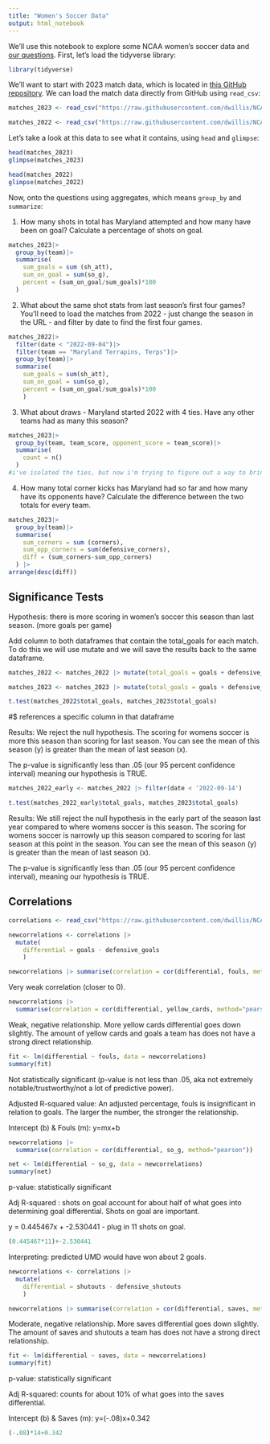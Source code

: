 ```yaml
---
title: "Women's Soccer Data"
output: html_notebook
---
```


We'll use this notebook to explore some NCAA women's soccer data and [our questions](https://docs.google.com/spreadsheets/d/1kTSrnl1URmcexIWLDMWqDnp3q-c2OS45uifnhjp10n4/edit#gid=0). First, let's load the tidyverse library:

```r
library(tidyverse)
```

We'll want to start with 2023 match data, which is located in [this GitHub repository](https://github.com/dwillis/NCAAWomensSoccerData). We can load the match data directly from GitHub using `read_csv`:


```r
matches_2023 <- read_csv("https://raw.githubusercontent.com/dwillis/NCAAWomensSoccerData/main/data/ncaa_womens_soccer_matchstats_2023.csv")

matches_2022 <- read_csv("https://raw.githubusercontent.com/dwillis/NCAAWomensSoccerData/main/data/ncaa_womens_soccer_matchstats_2022.csv")
```

Let's take a look at this data to see what it contains, using `head` and `glimpse`:

```r
head(matches_2023)
glimpse(matches_2023)
```
```r
head(matches_2022)
glimpse(matches_2022)
```

Now, onto the questions using aggregates, which means `group_by` and `summarize`:

1. How many shots in total has Maryland attempted and how many have been on goal? Calculate a percentage of shots on goal.

```r
matches_2023|>
  group_by(team)|>
  summarise(
    sum_goals = sum (sh_att), 
    sum_on_goal = sum(so_g), 
    percent = (sum_on_goal/sum_goals)*100
  )

```

2. What about the same shot stats from last season's first four games? You'll need to load the matches from 2022 - just change the season in the URL - and filter by date to find the first four games.

```r
matches_2022|> 
  filter(date < "2022-09-04")|>
  filter(team == "Maryland Terrapins, Terps")|>
  group_by(team)|>
  summarise(
    sum_goals = sum(sh_att), 
    sum_on_goal = sum(so_g), 
    percent = (sum_on_goal/sum_goals)*100
    )

```




3. What about draws - Maryland started 2022 with 4 ties. Have any other teams had as many this season?

```r
matches_2023|>
  group_by(team, team_score, opponent_score = team_score)|>
  summarise(
    count = n()
  )
#i've isolated the ties, but now i'm trying to figure out a way to bring together the amount of ties by team. i thought i would do this by the sum function, but im not sure how to apply it correctly. another idea would be the count function. once i found this i was arrange the info in desc order.
```


4. How many total corner kicks has Maryland had so far and how many have its opponents have? Calculate the difference between the two totals for every team.

```r
matches_2023|>
  group_by(team)|>
  summarise(
    sum_corners = sum (corners), 
    sum_opp_corners = sum(defensive_corners), 
    diff = (sum_corners-sum_opp_corners)
  ) |>
arrange(desc(diff))
```


## Significance Tests

Hypothesis: there is more scoring in women's soccer this season than last season. (more goals per game)

Add column to both dataframes that contain the total_goals for each match. To do this we will use mutate and we will save the results back to the same dataframe.

```r
matches_2022 <- matches_2022 |> mutate(total_goals = goals + defensive_goals)

matches_2023 <- matches_2023 |> mutate(total_goals = goals + defensive_goals)

```


```r
t.test(matches_2022$total_goals, matches_2023$total_goals)
```
 #$ references a specific column in that dataframe
 
 Results: We reject the null hypothesis. The scoring for womens soccer is more this season  than scoring for last season. You can see the mean of this season (y) is greater than the mean of last season (x).
 
The p-value is significantly less than .05 (our 95 percent confidence interval) meaning our hypothesis is TRUE. 

```r
matches_2022_early <- matches_2022 |> filter(date < '2022-09-14')
```

```r
t.test(matches_2022_early$total_goals, matches_2023$total_goals)
```
Results: We still reject the null hypothesis in the early part of the season last year compared to where womens soccer is this season. The scoring for womens soccer is narrowly up this season compared to  scoring for last season at this point in the season. You can see the mean of this season (y) is greater than the mean of last season (x).
 

The p-value is significantly less than .05 (our 95 percent confidence interval), meaning our hypothesis is TRUE. 



## Correlations 


```r
correlations <- read_csv("https://raw.githubusercontent.com/dwillis/NCAAWomensSoccerData/main/data/ncaa_womens_soccer_matchstats_2023.csv")
```


```r
newcorrelations <- correlations |> 
  mutate(
    differential = goals - defensive_goals
    )
```


```r
newcorrelations |> summarise(correlation = cor(differential, fouls, method="pearson"))
```
Very weak correlation (closer to 0).


```r
newcorrelations |> 
  summarise(correlation = cor(differential, yellow_cards, method="pearson"))
```
Weak, negative relationship. More yellow cards differential goes down slightly. The amount of yellow cards and goals a team has does not have a strong direct relationship. 


```r
fit <- lm(differential ~ fouls, data = newcorrelations)
summary(fit)
```

Not statistically significant (p-value is not less than .05, aka not extremely notable/trustworthy/not a lot of predictive power). 

Adjusted R-squared value: An adjusted percentage, fouls is insignificant in relation to goals. The larger the number, the stronger the relationship.

Intercept (b) & Fouls (m): y=mx+b

```r
newcorrelations |> 
  summarise(correlation = cor(differential, so_g, method="pearson"))
```


```r
net <- lm(differential ~ so_g, data = newcorrelations)
summary(net)
```
p-value: statistically significant

Adj R-squared : shots on goal account for about half of what goes into determining goal differential. Shots on goal are important.

y = 0.445467x + -2.530441
- plug in 11 shots on goal. 

```r
(0.445467*11)+-2.530441 
```
Interpreting: predicted UMD would have won about 2 goals.

```r
newcorrelations <- correlations |> 
  mutate(
    differential = shutouts - defensive_shutouts
    )
```

```r
newcorrelations |> summarise(correlation = cor(differential, saves, method="pearson"))
```
Moderate, negative relationship. More saves differential goes down slightly. The amount of saves and shutouts a team has does not have a strong direct relationship.

```r
fit <- lm(differential ~ saves, data = newcorrelations)
summary(fit)
```
p-value: statistically significant

Adj R-squared: counts for about 10% of what goes into the saves differential. 

Intercept (b) & Saves (m): y=(-.08)x+0.342

```r
(-.08)*14+0.342
```

